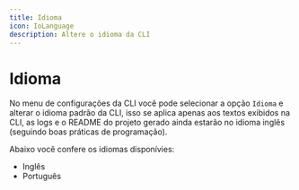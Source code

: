 ```yaml
---
title: Idioma
icon: IoLanguage
description: Altere o idioma da CLI
---
```


# Idioma

No menu de configurações da CLI você pode selecionar a opção `Idioma` e alterar o idioma padrão da CLI, isso se aplica apenas aos textos exibidos na CLI, as logs e o README do projeto gerado ainda estarão no idioma inglês (seguindo boas práticas de programação).

Abaixo você confere os idiomas disponívies:

- Inglês
- Português